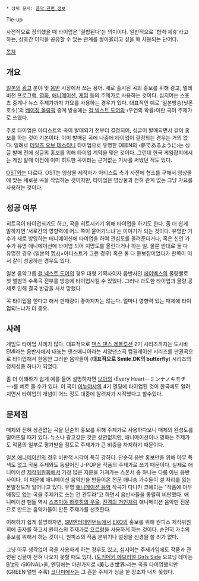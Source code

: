  * 상위 문서: [[음악 관련 정보]]

Tie-up

사전적으로 정의했을 때 타이업은 '결합된다'는 의미이다. 일반적으로 '협력·제휴'라고 하는, 상호간 이익을 공유할 수 있는 관계를 쌓아올리고 싶을 때 사용되는 단어다.

[[목차]]

== 개요 ==
[[일본]]의 [[광고]] 분야 및 [[음반]] 시장에서 쓰는 용어. 새로 출시된 곡의 홍보를 위해 광고, 텔레비전 프로그램, [[영화]], [[애니메이션]], [[게임]] 등의 주제가로 사용하는 것이다. 심지어는 스포츠 중계나 뉴스 주제가까지 가요를 사용하는 경우가 있다. 대표적인 예로 ‘일본방송(닛폰호소)’의 [[베이징 올림픽]] 중계 방송에는 [[걸 넥스트 도어]]의 ‹우연의 확률›이란 곡이 주제가로 쓰였다.

주로 타이업은 아티스트의 곡이 발매되기 전부터 결정되어, 싱글이 발매되면서 같이 홍보를 하는 것이 기본이다. 이미 발매된 곡에 나중에 타이업이 결정되는 경우는 거의 없다. 일례로 [[테일즈 오브 데스티니]] 타이업으로 유명한 DEEN의 ‹夢であるように›는 싱글 발매 전에 싱글의 홍보를 위해 타이업 계약을 맺은 것이다. 그런데 한국 게임잡지에서는 게임 발매 이전에 이미 히트한 곡이라는 근거없는 기사를 써냈던 적도 있다.

[[OST]]와는 다르다. OST는 영상물 제작자가 아티스트 측과 사전에 협조를 구해서 영상물에 맞는 새로운 곡을 작업하는 것이지만, 타이업은 영상물과 전혀 관계 없는 그냥 가요를 사용하는 것이다.

== 성공 여부 ==
히트곡이 타이업되기도 하고, 곡을 히트시키기 위해 타이업을 하기도 한다. 좀 더 쉽게 말하자면 ‘서로간의 영향력에 어느 쪽이 묻어가느냐’는 이야기가 되는 것이다. 유명한 가수가 새로 방영하는 애니메이션에 타이업을 하여 관심도를 올려준다거나, 혹은 신인 가수가 유명 애니메이션에 타이업 되어 지명도를 올린다거나 하는 일. 물론 반대로 둘 다 유명한 경우 (일본의 [[펩시]]×아티스트가 그런 경우) 혹은 둘 다 듣보잡이었다가 한쪽이 떠서 같이 성공하는 경우도 있다.

일본 음악그룹 [[걸 넥스트 도어]]의 경우 대형 기획사이자 음반사인 [[에이벡스]]의 물량빨로 첫 앨범의 수록곡 전부를 방송에 타이업시킬 수 있었다. 그러나 과도한 타이업과 물량 공세로 인해 결국 반감을 사서 망했다.

꼭 타이업을 한다고 해서 판매량이 좋아지지는 않는다. 얼마나 영향력 있는 매체에 타이업되느냐가 더 중요.

== 사례 ==
게임도 타이업 사례가 많다. 대표적으로 [[댄스 댄스 레볼루션]] 2기 시리즈까지는 도시바 EMI라는 음반사에서 내놓는 댄스매니아라는 서양댄스곡 컴필레이션 시리즈를 판권곡으로 타이업해서 한동안 그러한 음악들이 ('''대표적으로 Smile.DK의 butterfly''') 시리즈의 정체성중 하나가 되었다.

좀 더 이해하기 쉽게 예를 들어 설명하자면 [[보아]]의 ‹Every Heart－ミンナノキモチ－›를 예로 들 수가 있다. 이 곡이 [[이누야샤]]의 4기 엔딩에 타이업된 것이 한국에도 알려지면서 타이업의 개념이 어느 정도 대중에 알려지기 시작했다고 할수있다.

== 문제점 ==
매체와 전혀 상관없는 곡을 단순히 홍보를 위해 주제가로 사용하다보니 매체의 완성도를 떨어뜨릴 때가 있다. 뉴스나 광고같은 것은 상관없지만, 애니메이션이나 영화는 주제가도 작품의 일부로 평가받을 정도로 주제가가 큰 비중을 차지하기 때문이다.

[[일본 애니메이션]]의 경우 비판적 시각이 특히 강하다. 단순히 음반 홍보만을 위해 아무 특색도 없고 작품 주제와도 동떨어진 J-POP을 작품의 주제가로 쓰기 때문이다. 실제로 애니메이션 [[제작위원회]]에서 가장 많은 지분을 가져가는 스폰서 중 하나는 다름 아닌 음반사이다. 이 때문에 애니메이션 음악만을 만들어온 전문 애니송 가수들이 설 자리를 잃는 본말전도가 일어나고 있다. 유명 [[애니메이션 음악]] 작곡가 다나카 코헤이는 "작품에 아무 애정도 없는 곡을 주제가로 쓰는 건 관두라"고 하면서 음반사들을 통렬히 비판했다. 애니메이션 팬들 역시 [[스즈미야 하루히의 우울]], [[진격의 거인]]처럼 애니메이션 음악만 전문으로 만드는 음악가들이 만든 주제가를 선호한다.

이해하기 쉽게 설명하자면, [[SM엔터테인먼트]]에서 [[EXO]]의 홍보를 위해 원피스 제작위원회에 출자를 하고서 원피스의 주제가로 [[으르렁]]을 사용하게 하는 것이다. 순전히 가수의 홍보를 위해서 하는 것이니, 원피스의 작품 분위기나 설정을 신경을 쓸 리가 없다.

그냥 아무 생각없이 곡을 사용하게 하는 경우도 있고, 심지어는 주제가임에도 작품과 관련된 싱글이 전혀 나오지 못할 때도 있다. ([[도키메키 메모리얼 Girls Side]] 오프닝 테마는 [[B'z]]의 ‹SIGNAL›을, 엔딩에는 마찬가지로 ‹美しき世界›라는 곡을 타이업했지만 (GREEN 앨범 수록) [[코나미]]에서는 그 흔한 주제가 싱글 한 장조차 내지 못했다.
